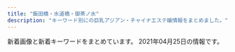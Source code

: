 ```yaml
---
title: "飯田橋・水道橋・御茶ノ水"
description: "キーワード別にの巨乳アジアン・チャイナエステ嬢情報をまとめました。"
---
```


新着画像と新着キーワードをまとめています。
2021年04月25日の情報です。

<DmmAffiliateIns />
<KeywordTable
  shops={
    [
    {
        "img_links": [
            "https://i0.wp.com/aromalucky.xyz/wp-content/uploads/2019/05/02.png",
            "https://i0.wp.com/aromalucky.xyz/wp-content/uploads/2017/12/05-1.jpg",
            "https://i2.wp.com/aromalucky.xyz/wp-content/uploads/2019/05/03.png",
            "https://i2.wp.com/aromalucky.xyz/wp-content/uploads/2019/04/12.jpg",
            "https://i2.wp.com/aromalucky.xyz/wp-content/uploads/2020/09/21.jpg",
            "https://i1.wp.com/aromalucky.xyz/wp-content/uploads/2019/05/16.jpg",
            "https://i1.wp.com/aromalucky.xyz/wp-content/uploads/2019/10/20.jpg",
            "https://i2.wp.com/aromalucky.xyz/wp-content/uploads/2017/12/08.jpg",
            "https://i1.wp.com/aromalucky.xyz/wp-content/uploads/2017/12/04-1.jpg",
            "https://i0.wp.com/aromalucky.xyz/wp-content/uploads/2019/05/15.jpg",
            "https://i2.wp.com/aromalucky.xyz/wp-content/uploads/2017/12/02.jpg",
            "http://aromalucky.xyz/wp-content/uploads/2019/05/01_02.png",
            "https://i0.wp.com/aromalucky.xyz/wp-content/uploads/2019/04/13.jpg",
            "https://i2.wp.com/aromalucky.xyz/wp-content/uploads/2019/04/14.jpg",
            "https://i2.wp.com/aromalucky.xyz/wp-content/uploads/2017/12/03-1.jpg"
        ],
        "station": "\u5c0f\u5ddd\u753a\u99c5B4",
        "url": "http://aromalucky.xyz/",
        "name": "\u30a2\u30ed\u30de\u30e9\u30c3\u30ad\u30fc",
        "keywords": {}
    },
    {
        "station": "\u795e\u4fdd\u753a\u99c5A5\u51fa\u53e3",
        "img_links": [
            "http://jinbocho.xyz/images/s_staff.png",
            "http://jinbocho.xyz/images/r5.jpg",
            "http://jinbocho.xyz/images/mika.jpg",
            "http://jinbocho.xyz/images/g2.jpg",
            "http://jinbocho.xyz/images/r4.jpg",
            "http://jinbocho.xyz/images/new-tit.png",
            "http://jinbocho.xyz/images/yuk.jpg",
            "http://jinbocho.xyz/images/miki.jpg",
            "http://jinbocho.xyz/images/new-tit3.png",
            "http://jinbocho.xyz/images/a5.jpg",
            "http://jinbocho.xyz/images/gr.jpg",
            "http://jinbocho.xyz/images/a2.jpg",
            "http://jinbocho.xyz/images/g8.jpg",
            "http://jinbocho.xyz/images/top1.jpg",
            "http://jinbocho.xyz/images/haru.jpg",
            "http://jinbocho.xyz/images/face.png",
            "http://jinbocho.xyz/images/mobile.png",
            "http://jinbocho.xyz/images/a3.jpg",
            "http://jinbocho.xyz/images/r1.jpg",
            "http://jinbocho.xyz/images/zi.png",
            "http://jinbocho.xyz/images/a1.jpg",
            "http://jinbocho.xyz/images/a4.jpg",
            "http://jinbocho.xyz/images/yuki.jpg",
            "http://jinbocho.xyz/images/left3.png",
            "http://jinbocho.xyz/images/g9.jpg",
            "http://jinbocho.xyz/images/gb01.png",
            "http://jinbocho.xyz/images/g10.jpg",
            "http://jinbocho.xyz/images/top2.jpg",
            "http://jinbocho.xyz/images/r2.jpg",
            "http://jinbocho.xyz/images/r6.jpg",
            "http://jinbocho.xyz/images/g0.jpg",
            "http://jinbocho.xyz/images/g1.jpg",
            "http://jinbocho.xyz/images/g7.jpg",
            "http://jinbocho.xyz/images/r3.jpg"
        ],
        "name": "\u306f\u306a\u3073",
        "url": "http://jinbocho.xyz/",
        "keywords": {}
    },
    {
        "img_links": [
            "http://venus.tyo.cm/images/room6.jpg",
            "http://venus.tyo.cm/photos/sites/40/2020/09/2020090907201348.jpeg",
            "http://venus.tyo.cm/photos/sites/40/2020/09/2020090907201289.jpeg",
            "http://venus.tyo.cm/photos/sites/40/2020/08/2020083109075781.jpeg",
            "http://venus.tyo.cm/images/top.png",
            "http://venus.tyo.cm/images/room1.jpg",
            "http://venus.tyo.cm/images/room3.jpg",
            "http://venus.tyo.cm/images/room4.jpg",
            "http://venus.tyo.cm/photos/sites/40/2020/10/202010021052282.jpeg",
            "http://venus.tyo.cm/images/room2.jpg",
            "http://venus.tyo.cm/images/mainimg.jpg",
            "http://venus.tyo.cm/photos/sites/40/2020/08/2020083109075784.jpeg",
            "http://venus.tyo.cm/photos/sites/40/2020/08/2020083109075581.jpeg",
            "http://venus.tyo.cm/photos/sites/40/2020/09/2020091012404045.jpeg",
            "http://venus.tyo.cm/images/room5.jpg",
            "http://venus.tyo.cm/photos/sites/40/2020/08/2020083109075848.jpeg",
            "http://venus.tyo.cm/photos/sites/40/2020/08/2020083109075912.jpeg",
            "http://venus.tyo.cm/photos/sites/40/2020/08/2020083109075883.jpeg",
            "http://venus.tyo.cm/images/pagetop.png",
            "http://venus.tyo.cm/photos/sites/40/2020/08/2020083109075685.jpeg",
            "http://venus.tyo.cm/images/spmainimg.jpg"
        ],
        "keywords": {
            "84": 4,
            "83": 8,
            "E": 4,
            "85": 6,
            "D": 18,
            "89": 6,
            "F": 6,
            "88": 4
        },
        "station": "JR\u6c34\u9053\u6a4b\u99c5\u6771\u53e3",
        "url": "http://venus.tyo.cm/",
        "name": "\u30d3\u30fc\u30ca\u30b9"
    },
    {
        "station": "\u725b\u8fbc\u795e\u697d\u5742\u99c5A2\u51fa\u53e3",
        "keywords": {
            "E": 6,
            "D": 14,
            "C": 22
        },
        "name": "\u697d\u697d",
        "url": "https://raku-relax.tokyo/",
        "img_links": [
            "https://raku-relax.tokyo/wp-content/themes/este/img/tel_footer.png",
            "https://raku-relax.tokyo/wp-content/uploads/2020/04/1234sertdyf.jpg",
            "https://raku-relax.tokyo/wp-content/uploads/2021/04/8721rakura.jpg",
            "https://raku-relax.tokyo/wp-content/themes/este/img/top-img01.png",
            "https://raku-relax.tokyo/wp-content/themes/este/img/1.jpg",
            "https://raku-relax.tokyo/wp-content/uploads/2018/12/4567rakura.jpg",
            "https://raku-relax.tokyo/wp-content/themes/este/img/tel_header.png",
            "https://raku-relax.tokyo/wp-content/uploads/2020/04/siuaytfsa.jpg",
            "https://raku-relax.tokyo/wp-content/themes/este/img/top-img05.png",
            "https://raku-relax.tokyo/wp-content/themes/este/img/tel03.png",
            "https://raku-relax.tokyo/wp-content/uploads/2020/10/28917rakura.jpg",
            "https://raku-relax.tokyo/wp-content/themes/este/img/3.jpg",
            "https://raku-relax.tokyo/wp-content/uploads/2021/01/1211rakura.jpg",
            "https://raku-relax.tokyo/wp-content/themes/este/img/tel02.png",
            "https://raku-relax.tokyo/wp-content/themes/este/img/top-img02.png",
            "https://raku-relax.tokyo/wp-content/uploads/2020/01/y45a121.jpg",
            "https://raku-relax.tokyo/wp-content/themes/este/img/4.jpg",
            "https://raku-relax.tokyo/wp-content/themes/este/img/top-img04.png",
            "https://raku-relax.tokyo/wp-content/uploads/2020/11/oiuarakura.jpg",
            "https://raku-relax.tokyo/wp-content/uploads/2018/12/satfuygihoj.jpg",
            "https://raku-relax.tokyo/wp-content/themes/este/img/tel.png",
            "https://raku-relax.tokyo/wp-content/uploads/2020/11/9897621rakura.jpg",
            "https://raku-relax.tokyo/wp-content/themes/este/img/2.jpg",
            "https://raku-relax.tokyo/wp-content/themes/este/img/top-img03.png",
            "https://raku-relax.tokyo/wp-content/uploads/2021/04/98976890rakura.jpg",
            "https://raku-relax.tokyo/wp-content/uploads/2020/01/897sarakura.jpg",
            "https://raku-relax.tokyo/wp-content/uploads/2020/10/ertyurakura.jpg"
        ]
    },
    {
        "keywords": {
            "C": 7
        },
        "name": "\u30e9\u30d4\u30b9",
        "url": "http://rapisu.tokyo/",
        "station": "\u795e\u4fdd\u753a\u99c5A7\u51fa\u53e3",
        "img_links": [
            "http://rapisu.tokyo/images/mika.jpg",
            "http://rapisu.tokyo/images/end.png",
            "http://rapisu.tokyo/images/r3.jpg",
            "http://rapisu.tokyo/images/top.png",
            "http://rapisu.tokyo/images/meihui.jpg",
            "http://rapisu.tokyo/images/g0.jpg",
            "http://rapisu.tokyo/images/r1.jpg",
            "http://rapisu.tokyo/images/flash.jpg",
            "http://rapisu.tokyo/images/flash1.jpg",
            "http://rapisu.tokyo/images/r2.jpg",
            "http://rapisu.tokyo/images/mobile.png",
            "http://rapisu.tokyo/images/tiao.png",
            "http://rapisu.tokyo/images/zi_staff.png"
        ]
    },
    {
        "keywords": {
            "\u30bb\u30af\u30b7\u30fc": 2,
            "\u80f8": 2
        },
        "img_links": [
            "https://suidobashi-mensesthe.com/mens-esthe-massage/2021/04/20/rina-s1.jpg",
            "https://suidobashi-mensesthe.com/room/6-l.jpg",
            "https://suidobashi-mensesthe.com/staff/yui-l1.jpg",
            "https://suidobashi-mensesthe.com/staff/6.jpg",
            "https://suidobashi-mensesthe.com/button/home.png",
            "https://suidobashi-mensesthe.com/icon/google_plus.png",
            "https://suidobashi-mensesthe.com/images/flower.png",
            "https://suidobashi-mensesthe.com/room/esthe1.jpg",
            "https://suidobashi-mensesthe.com/images/footer-r.png",
            "https://suidobashi-mensesthe.com/staff/yui-s2.jpg",
            "https://suidobashi-mensesthe.com/room/1-l.jpg",
            "https://suidobashi-mensesthe.com/room/3-s.jpg",
            "https://suidobashi-mensesthe.com/images/footer-l.png",
            "https://suidobashi-mensesthe.com/room/4-l.jpg",
            "https://suidobashi-mensesthe.com/room/esthe3.jpg",
            "https://suidobashi-mensesthe.com/icon/twitter.png",
            "https://suidobashi-mensesthe.com/images/header3.png",
            "https://suidobashi-mensesthe.com/staff/rina-l1.jpg",
            "https://suidobashi-mensesthe.com/images/covit19.jpg",
            "https://suidobashi-mensesthe.com/room/3-l.jpg",
            "https://suidobashi-mensesthe.com/room/2-s.jpg",
            "https://suidobashi-mensesthe.com/staff/rina-s1.jpg",
            "https://suidobashi-mensesthe.com/staff/yui-s3.jpg",
            "https://suidobashi-mensesthe.com/button/staff.png",
            "https://suidobashi-mensesthe.com/staff/yui-l2.jpg",
            "https://suidobashi-mensesthe.com/staff/midori-s3.jpg",
            "https://suidobashi-mensesthe.com/room/esthe2.jpg",
            "https://suidobashi-mensesthe.com/icon/line.png",
            "https://suidobashi-mensesthe.com/images/clear.png",
            "https://suidobashi-mensesthe.com/staff/1.jpg",
            "https://suidobashi-mensesthe.com/staff/2.jpg",
            "https://suidobashi-mensesthe.com/images/prin-video2.jpg",
            "https://suidobashi-mensesthe.com/staff/yui-l3.jpg",
            "https://suidobashi-mensesthe.com/staff/midori-l1.jpg",
            "https://suidobashi-mensesthe.com/images/main-sp.jpg",
            "https://suidobashi-mensesthe.com/staff/midori-s2.jpg",
            "https://suidobashi-mensesthe.com/room/5-s.jpg",
            "https://suidobashi-mensesthe.com/room/5-l.jpg",
            "https://suidobashi-mensesthe.com/staff/yui-s1.jpg",
            "https://suidobashi-mensesthe.com/icon/facebook.png",
            "https://suidobashi-mensesthe.com/staff/midori-l3.jpg",
            "https://suidobashi-mensesthe.com/staff/3.jpg",
            "https://suidobashi-mensesthe.com/staff/0.jpg",
            "https://suidobashi-mensesthe.com/room/2-l.jpg",
            "https://suidobashi-mensesthe.com/images/qrcode.png",
            "https://suidobashi-mensesthe.com/images/main1.jpg",
            "https://suidobashi-mensesthe.com/room/4-s.jpg",
            "https://suidobashi-mensesthe.com/staff/midori-s1.jpg",
            "https://suidobashi-mensesthe.com/staff/midori-l2.jpg",
            "https://suidobashi-mensesthe.com/room/1-s.jpg",
            "https://suidobashi-mensesthe.com/button/blog.png",
            "https://suidobashi-mensesthe.com/room/6-s.jpg"
        ],
        "station": "JR\u6c34\u9053\u6a4b\u99c5\u897f\u53e3",
        "name": "\u30d7\u30ea\u30f3",
        "url": "https://suidobashi-mensesthe.com/"
    },
    {
        "keywords": {
            "G": 3,
            "E": 19,
            "C": 12,
            "D": 62
        },
        "name": "\u7652\u3057\u306e\u6cc9",
        "img_links": [
            "https://izumi-esthe.tokyo/wp-content/uploads/2021/02/15dfuygihoinp-1.jpg",
            "https://izumi-esthe.tokyo/wp-content/uploads/2021/02/121dfghiyashinoizumi-1.jpg",
            "https://izumi-esthe.tokyo/wp-content/uploads/2021/02/88iyashinoizumi-1.jpg",
            "https://izumi-esthe.tokyo/wp-content/uploads/2021/02/8765421iyashinoizumi.jpg",
            "https://izumi-esthe.tokyo/wp-content/themes/este/img/top-img04.png",
            "https://izumi-esthe.tokyo/wp-content/uploads/2021/02/77iyashinoizumi.jpg",
            "https://izumi-esthe.tokyo/wp-content/uploads/2021/02/1111iyashinoizumi.jpg",
            "https://izumi-esthe.tokyo/wp-content/uploads/2021/02/13ydtfuygiuhsa-1.jpg",
            "https://izumi-esthe.tokyo/wp-content/themes/este/img/6.jpg",
            "https://izumi-esthe.tokyo/wp-content/uploads/2021/02/15drtyfugihoas-1.jpg",
            "https://izumi-esthe.tokyo/wp-content/uploads/2021/02/5678iyashinoizumi.jpg",
            "https://izumi-esthe.tokyo/wp-content/uploads/2021/02/9087saiyashinoizumi.jpg",
            "https://izumi-esthe.tokyo/wp-content/uploads/2021/02/999iyashinoizumi-1.jpg",
            "https://izumi-esthe.tokyo/wp-content/uploads/2021/03/7iyashinoizumi.jpg",
            "https://izumi-esthe.tokyo/wp-content/uploads/2021/02/3111112iyashinoizumi.jpg",
            "https://izumi-esthe.tokyo/wp-content/uploads/2021/02/98767689iyashinoizumi.jpg",
            "https://izumi-esthe.tokyo/wp-content/uploads/2021/02/3111iyashinoizumi.jpg",
            "https://izumi-esthe.tokyo/wp-content/uploads/2021/02/1iyashinoizumi.jpg",
            "https://izumi-esthe.tokyo/wp-content/themes/este/img/5.jpg",
            "https://izumi-esthe.tokyo/wp-content/themes/este/img/top-img02f.png",
            "https://izumi-esthe.tokyo/wp-content/uploads/2021/04/WechatIMG866.jpeg",
            "https://izumi-esthe.tokyo/wp-content/themes/este/img/call.png",
            "https://izumi-esthe.tokyo/wp-content/uploads/2021/03/3121iyashinoizumi.jpg",
            "https://izumi-esthe.tokyo/wp-content/uploads/2021/02/8765iyashinoizumi-1.jpg",
            "https://izumi-esthe.tokyo/wp-content/themes/este/img/top-img01a.png",
            "https://izumi-esthe.tokyo/wp-content/uploads/2021/02/897s6aiyashinoizumi-1.jpg",
            "https://izumi-esthe.tokyo/wp-content/uploads/2021/02/2iyashinoizumi.jpg",
            "https://izumi-esthe.tokyo/wp-content/themes/este/img/tel_footer.png",
            "https://izumi-esthe.tokyo/wp-content/uploads/2021/02/876521iyashinoizumi-1.jpg",
            "https://izumi-esthe.tokyo/wp-content/uploads/2021/02/iyashinoizumi.jpg",
            "https://izumi-esthe.tokyo/wp-content/uploads/2021/02/1iyashinoizumi-1.jpg",
            "https://izumi-esthe.tokyo/wp-content/uploads/2021/04/WechatIMG33.jpeg",
            "https://izumi-esthe.tokyo/wp-content/themes/este/img/top-img03.png",
            "https://izumi-esthe.tokyo/wp-content/uploads/2021/02/9fxdytugvyibha-1.jpg",
            "https://izumi-esthe.tokyo/wp-content/uploads/2021/02/10cfyguvbhj-1.jpg",
            "https://izumi-esthe.tokyo/wp-content/uploads/2021/02/1111iyashinoizumi-2.jpg",
            "https://izumi-esthe.tokyo/wp-content/uploads/2021/02/3serdtfygui.jpg",
            "https://izumi-esthe.tokyo/wp-content/themes/este/img/1.jpg",
            "https://izumi-esthe.tokyo/wp-content/uploads/2021/02/999iyashinoizumi.jpg",
            "https://izumi-esthe.tokyo/wp-content/uploads/2021/02/8765iyashinoizumi.jpg",
            "https://izumi-esthe.tokyo/wp-content/uploads/2021/02/111iyashinoizumi.jpg",
            "https://izumi-esthe.tokyo/wp-content/uploads/2021/02/9876iyashinoizumi.jpg",
            "https://izumi-esthe.tokyo/wp-content/uploads/2021/02/kuy1iyashinoizumi.jpg",
            "https://izumi-esthe.tokyo/wp-content/themes/este/img/2.jpg",
            "https://izumi-esthe.tokyo/wp-content/uploads/2021/02/9897621iyashinoizumi-1.jpg",
            "https://izumi-esthe.tokyo/wp-content/uploads/2021/03/WechatIMG1357.jpeg",
            "https://izumi-esthe.tokyo/wp-content/themes/este/img/3.jpg",
            "https://izumi-esthe.tokyo/wp-content/uploads/2021/02/WechatIMG595.jpeg",
            "https://izumi-esthe.tokyo/wp-content/uploads/2021/02/14drtyfugiho-1.jpg",
            "https://izumi-esthe.tokyo/wp-content/themes/este/img/tel_header.png",
            "https://izumi-esthe.tokyo/wp-content/themes/este/img/top-img01b.png",
            "https://izumi-esthe.tokyo/wp-content/themes/este/img/top-img01.png",
            "https://izumi-esthe.tokyo/wp-content/themes/este/img/4.jpg",
            "https://izumi-esthe.tokyo/wp-content/uploads/2021/03/9iyashinoizumi.jpg",
            "https://izumi-esthe.tokyo/wp-content/uploads/2021/03/312121iyashinoizumi.jpg",
            "https://izumi-esthe.tokyo/wp-content/uploads/2021/02/121iyashinoizumi.jpg",
            "https://izumi-esthe.tokyo/wp-content/uploads/2021/02/2221iyashinoizumi.jpg",
            "https://izumi-esthe.tokyo/wp-content/uploads/2021/02/211iyashinoizumi.jpg"
        ],
        "station": "\u5c0f\u5ddd\u753a\u99c5B5\u51fa\u53e3",
        "url": "https://izumi-esthe.tokyo/"
    },
    {
        "name": "\u30c1\u30e5\u30fc\u30ea\u30c3\u30d7",
        "keywords": {},
        "station": "JR\u6c34\u9053\u6a4b\u99c5\u6771\u53e3",
        "url": "http://www.pilink.xyz/",
        "img_links": [
            "http://www.pilink.xyz/style/ta.jpg",
            "http://www.pilink.xyz/style/sm.jpg",
            "http://www.pilink.xyz/style/mobile.jpg",
            "http://www.pilink.xyz/style/concept.jpg",
            "http://www.pilink.xyz/uploads/181018/rec2.png",
            "http://www.pilink.xyz/style/staff_t.jpg",
            "http://www.pilink.xyz/uploads/181018/sys2.jpg",
            "http://www.pilink.xyz/style/line.png",
            "http://www.pilink.xyz/style/head1.jpg",
            "http://www.pilink.xyz/uploads/210420/1-210420151411422.png",
            "http://www.pilink.xyz/uploads/210420/1-210420150221a8.jpg",
            "http://www.pilink.xyz/style/news.jpg",
            "http://www.pilink.xyz/uploads/210420/1-21042015013J02.jpg"
        ]
    },
    {
        "name": "\u60a0 \u3086\u3046",
        "img_links": [
            "http://yu.xyz.mn/images/ac3.jpg",
            "http://yu.xyz.mn/images/mobile.jpg",
            "http://yu.xyz.mn/images/top.jpg",
            "http://yu.xyz.mn/images/room4.jpg",
            "http://yu.xyz.mn/photos/sites/91/2021/01/2021012205451889.jpg",
            "http://yu.xyz.mn/photos/sites/91/2020/02/2020022305370017.jpg",
            "http://yu.xyz.mn/photos/sites/91/2019/12/2019122702252767.jpg",
            "http://yu.xyz.mn/images/s_shedule.jpg",
            "http://yu.xyz.mn/images/ac5.jpg",
            "http://yu.xyz.mn/images/ac4.jpg",
            "http://yu.xyz.mn/images/s_news.jpg",
            "http://yu.xyz.mn/images/s_staff.jpg",
            "http://yu.xyz.mn/images/ac1.jpg",
            "http://yu.xyz.mn/photos/sites/91/2020/04/2020040807282190.jpg",
            "http://yu.xyz.mn/images/room3.jpg",
            "http://yu.xyz.mn/images/ac6.jpg",
            "http://yu.xyz.mn/images/room1.jpg",
            "http://yu.xyz.mn/images/ac2.jpg",
            "http://yu.xyz.mn/photos/sites/91/2019/12/2019122702252691.jpg",
            "http://yu.xyz.mn/photos/sites/91/2019/12/2019122901424384.jpg",
            "http://yu.xyz.mn/images/room2.jpg"
        ],
        "url": "http://yu.xyz.mn/",
        "keywords": {
            "D": 35,
            "C": 20,
            "85": 21,
            "87": 7,
            "84": 7,
            "86": 7
        },
        "station": "JR\u6c34\u9053\u6a4b\u99c5\u897f\u53e3"
    },
    {
        "name": "\u30ad\u30e9\u30e9",
        "station": "\u795e\u4fdd\u753a\u99c5A1\u51fa\u53e3",
        "keywords": {},
        "url": "https://kira.uouono.com/",
        "img_links": []
    },
    {
        "img_links": [
            "http://sln-relax.com/img/ttl_rec.jpg",
            "http://sln-relax.com/pic/head.png",
            "http://sln-relax.com/img/att.jpg",
            "http://sln-relax.com/pic/topimg2.jpg",
            "http://sln-relax.com/i/files/girl02.jpg",
            "http://sln-relax.com/scdl/staff/10081.jpg",
            "http://sln-relax.com/scdl/staff/10051.jpg",
            "http://sln-relax.com/scdl/staff/10061.jpg",
            "http://sln-relax.com/scdl/staff/10071.jpg",
            "http://sln-relax.com/img/ttl_tnew.jpg",
            "http://sln-relax.com/img/ttl_concept.jpg",
            "http://sln-relax.com/i/files/homeimg.jpg",
            "http://sln-relax.com/scdl/staff/10021.jpg",
            "http://sln-relax.com/pic/topimg1.jpg",
            "http://sln-relax.com/scdl/staff/10011.jpg",
            "http://sln-relax.com/i/files/girl01.jpg",
            "http://sln-relax.com/scdl/staff/10041.jpg",
            "http://sln-relax.com/img/ttl_mobile.jpg",
            "http://sln-relax.com/pic/topimg3.jpg",
            "http://sln-relax.com/img/ttl_staff.png",
            "http://sln-relax.com/scdl/staff/10031.jpg"
        ],
        "url": "http://sln-relax.com/",
        "station": "JR\u6c34\u9053\u6a4b\u99c5\u897f\u53e3",
        "keywords": {
            "C": 17
        },
        "name": "Lime"
    }
]
}
/>
<DmmAffiliateScript />
